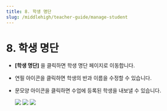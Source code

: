 ```yaml
---
title: 8. 학생 명단
slug: /middlehigh/teacher-guide/manage-student
---
```



# 8. 학생 명단

- **\[학생 명단]** 을 클릭하면 학생 명단 페이지로 이동합니다.

- 연필 아이콘을 클릭하면 학생의 반과 이름을 수정할 수 있습니다.
- 문모양 아이콘을 클릭하면 수업에 등록된 학생을 내보낼 수 있습니다.

  <Image src="/img/kr/middlehigh/teacher/08-01.jpg" size="lg" />
  <Image src="/img/kr/middlehigh/teacher/08-02.jpg" size="lg" />
  <Image src="/img/kr/middlehigh/teacher/08-03.jpg" size="lg" />
